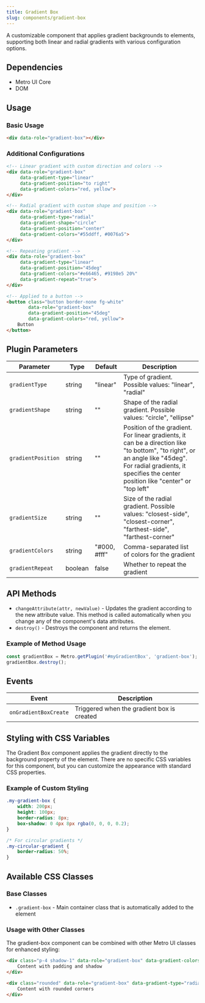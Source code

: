 ```yaml
---
title: Gradient Box
slug: components/gradient-box
---
```


A customizable component that applies gradient backgrounds to elements, supporting both linear and radial gradients with various configuration options.

## Dependencies

- Metro UI Core
- DOM

## Usage

### Basic Usage

```html
<div data-role="gradient-box"></div>
```

### Additional Configurations

```html
<!-- Linear gradient with custom direction and colors -->
<div data-role="gradient-box" 
     data-gradient-type="linear" 
     data-gradient-position="to right" 
     data-gradient-colors="red, yellow">
</div>

<!-- Radial gradient with custom shape and position -->
<div data-role="gradient-box" 
     data-gradient-type="radial" 
     data-gradient-shape="circle" 
     data-gradient-position="center" 
     data-gradient-colors="#55ddff, #0076a5">
</div>

<!-- Repeating gradient -->
<div data-role="gradient-box" 
     data-gradient-type="linear" 
     data-gradient-position="45deg" 
     data-gradient-colors="#e66465, #9198e5 20%" 
     data-gradient-repeat="true">
</div>

<!-- Applied to a button -->
<button class="button border-none fg-white" 
        data-role="gradient-box" 
        data-gradient-position="45deg" 
        data-gradient-colors="red, yellow">
    Button
</button>
```

## Plugin Parameters

| Parameter | Type | Default | Description |
| --------- | ---- | ------- | ----------- |
| `gradientType` | string | "linear" | Type of gradient. Possible values: "linear", "radial" |
| `gradientShape` | string | "" | Shape of the radial gradient. Possible values: "circle", "ellipse" |
| `gradientPosition` | string | "" | Position of the gradient. For linear gradients, it can be a direction like "to bottom", "to right", or an angle like "45deg". For radial gradients, it specifies the center position like "center" or "top left" |
| `gradientSize` | string | "" | Size of the radial gradient. Possible values: "closest-side", "closest-corner", "farthest-side", "farthest-corner" |
| `gradientColors` | string | "#000, #fff" | Comma-separated list of colors for the gradient |
| `gradientRepeat` | boolean | false | Whether to repeat the gradient |

## API Methods

+ `changeAttribute(attr, newValue)` - Updates the gradient according to the new attribute value. This method is called automatically when you change any of the component's data attributes.
+ `destroy()` - Destroys the component and returns the element.

### Example of Method Usage
```javascript
const gradientBox = Metro.getPlugin('#myGradientBox', 'gradient-box');
gradientBox.destroy();
```

## Events

| Event | Description |
| ----- | ----------- |
| `onGradientBoxCreate` | Triggered when the gradient box is created |

## Styling with CSS Variables

The Gradient Box component applies the gradient directly to the background property of the element. There are no specific CSS variables for this component, but you can customize the appearance with standard CSS properties.

### Example of Custom Styling

```css
.my-gradient-box {
    width: 200px;
    height: 100px;
    border-radius: 8px;
    box-shadow: 0 4px 8px rgba(0, 0, 0, 0.2);
}

/* For circular gradients */
.my-circular-gradient {
    border-radius: 50%;
}
```

## Available CSS Classes

### Base Classes
- `.gradient-box` - Main container class that is automatically added to the element

### Usage with Other Classes
The gradient-box component can be combined with other Metro UI classes for enhanced styling:

```html
<div class="p-4 shadow-1" data-role="gradient-box" data-gradient-colors="red, blue">
    Content with padding and shadow
</div>

<div class="rounded" data-role="gradient-box" data-gradient-type="radial">
    Content with rounded corners
</div>
```